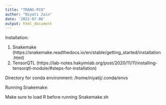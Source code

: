 ```yaml
---
title: "TRANS-PCO"
author: "Niyati Jain"
date: '2022-07-06'
output: html_document
---
```


Installation:

1. Snakemake (https://snakemake.readthedocs.io/en/stable/getting_started/installation.html)
2. TensorQTL (https://lab-notes.hakyimlab.org/post/2020/11/11/installing-tensorqtl-module/#steps-for-installation)

Directory for conda environment: /home/niyatij/.conda/envs

Running Snakemake:

Make sure to load R before running Snakemake.sh 
